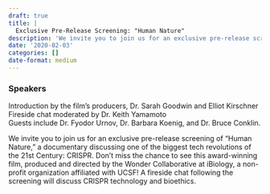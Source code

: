 ```yaml
---
draft: true 
title: |
  Exclusive Pre-Release Screening: "Human Nature"
description: 'We invite you to join us for an exclusive pre-release screening of "Human Nature," a documentary discussing one of the biggest tech revolutions of the 21st Century: CRISPR.'
date: '2020-02-03'
categories: []
date-format: medium 
---
```



### Speakers  
Introduction by the film's producers, Dr. Sarah Goodwin and Elliot Kirschner  
Fireside chat moderated by Dr. Keith Yamamoto  
Guests include Dr. Fyodor Urnov, Dr. Barbara Koenig, and Dr. Bruce Conklin.

We invite you to join us for an exclusive pre-release screening of "Human Nature," a documentary discussing one of the biggest tech revolutions of the 21st Century: CRISPR. Don't miss the chance to see this award-winning film, produced and directed by the Wonder Collaborative at iBiology, a non-profit organization affiliated with UCSF! A fireside chat following the screening will discuss CRISPR technology and bioethics.


